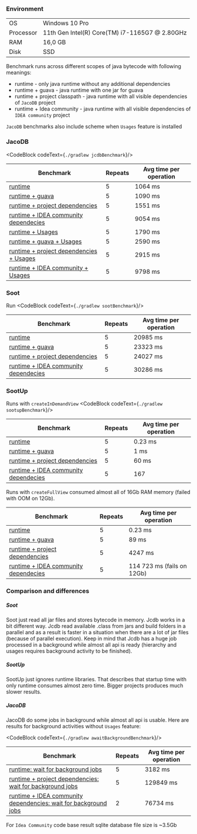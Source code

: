 

### Environment

|           |                                                |
|-----------|------------------------------------------------|
| OS        | Windows 10 Pro                                 |
| Processor | 11th Gen Intel(R) Core(TM) i7-1165G7 @ 2.80GHz |
| RAM       | 16,0 GB                                        |
| Disk      | SSD                                            |

Benchmark runs across different scopes of java bytecode with following meanings:
- runtime - only java runtime without any additional dependencies
- runtime + guava - java runtime with one jar for guava
- runtime + project classpath - java runtime with all visible dependencies of `JacoDB` project
- runtime + Idea community - java runtime with all visible dependencies of `IDEA community` project

`JacoDB` benchmarks also include scheme when `Usages` feature is installed

### JacoDB

<CodeBlock codeText={`
    ./gradlew jcdbBenchmark
`}/>


| Benchmark                                                                                                                                                                     | Repeats  | Avg time per operation  |
|-------------------------------------------------------------------------------------------------------------------------------------------------------------------------------|----------|-------------------------|
| [runtime](https://github.com/UnitTestBot/jacodb/tree/main/jacodb-core/src/test/kotlin/org/jacodb/testing/performance/JcdbBenchmarks.kt#L36)                                   | 5        | 1064 ms                  |
| [runtime + guava](https://github.com/UnitTestBot/jacodb/tree/main/jacodb-core/src/test/kotlin/org/jacodb/testing/performance/JcdbBenchmarks.kt#L76)                           | 5        | 1090 ms                  |
| [runtime + project dependencies](https://github.com/UnitTestBot/jacodb/tree/main/jacodb-core/src/test/kotlin/org/jacodb/testing/performance/JcdbBenchmarks.kt#L55)            | 5        | 1551 ms                 |
| [runtime + IDEA community dependecies](https://github.com/UnitTestBot/jacodb/tree/main/jacodb-core/src/test/kotlin/org/jacodb/testing/performance/JcdbBenchmarks.kt#L97)      | 5        | 9054 ms                 |
| [runtime + Usages](https://github.com/UnitTestBot/jacodb/tree/main/jacodb-core/src/test/kotlin/org/jacodb/testing/performance/JcdbBenchmarks.kt#L45)                          | 5        | 1790 ms                  |
| [runtime + guava + Usages](https://github.com/UnitTestBot/jacodb/tree/main/jacodb-core/src/test/kotlin/org/jacodb/testing/performance/JcdbBenchmarks.kt#L86)                  | 5        | 2590 ms                  |
| [runtime + project dependencies + Usages](https://github.com/UnitTestBot/jacodb/tree/main/jacodb-core/src/test/kotlin/org/jacodb/testing/performance/JcdbBenchmarks.kt#L65)   | 5        | 2915 ms                 |
| [runtime + IDEA community + Usages](https://github.com/UnitTestBot/jacodb/tree/main/jacodb-core/src/test/kotlin/org/jacodb/testing/performance/JcdbBenchmarks.kt#L114)        | 5        | 9798 ms                 |

### Soot

Run
<CodeBlock codeText={`
./gradlew sootBenchmark
`}/>

| Benchmark                                                                                                                                                                | Repeats  | Avg time per operation |
|--------------------------------------------------------------------------------------------------------------------------------------------------------------------------|----------|------------------------|
| [runtime](https://github.com/UnitTestBot/jacodb/tree/main/jacodb-core/src/test/kotlin/org/jacodb/testing/performance/SootBenchmarks.kt#L61)                              | 5        | 20985 ms               |
| [runtime + guava](https://github.com/UnitTestBot/jacodb/tree/main/jacodb-core/src/test/kotlin/org/jacodb/testing/performance/SootBenchmarks.kt#L66)                      | 5        | 23323 ms               |
| [runtime + project dependencies](https://github.com/UnitTestBot/jacodb/tree/main/jacodb-core/src/test/kotlin/org/jacodb/testing/performance/SootBenchmarks.kt#L71)       | 5        | 24027 ms               |
| [runtime + IDEA community dependecies](https://github.com/UnitTestBot/jacodb/tree/main/jacodb-core/src/test/kotlin/org/jacodb/testing/performance/SootBenchmarks.kt#L76) | 5        | 30286 ms               |

### SootUp

Runs with `createInDemandView`
<CodeBlock codeText={`
./gradlew sootupBenchmark
`}/>

| Benchmark                                                                                                                                                                    | Repeats  | Avg time per operation|
|------------------------------------------------------------------------------------------------------------------------------------------------------------------------------|----------|-----------------------|
| [runtime](https://github.com/UnitTestBot/jacodb/tree/main/jacodb-core/src/test/kotlin/org/jacodb/testing/performance/SootBenchmarks.kt#L39)                                  | 5        | 0.23 ms               |
| [runtime + guava](https://github.com/UnitTestBot/jacodb/tree/main/jacodb-core/src/test/kotlin/org/jacodb/testing/performance/SootupBenchmarks.kt#L44)                        | 5        | 1 ms                  |
| [runtime + project dependencies](https://github.com/UnitTestBot/jacodb/tree/main/jacodb-core/src/test/kotlin/org/jacodb/testing/performance/SootupBenchmarks.kt#L49)         | 5        | 60 ms                 |
| [runtime + IDEA community dependecies](https://github.com/UnitTestBot/jacodb/tree/main/jacodb-core/src/test/kotlin/org/jacodb/testing/performance/SootupBenchmarks.kt#L54)   | 5        | 167                   |

Runs with `createFullView` consumed almost all of 16Gb RAM memory (failed with OOM on 12Gb).

| Benchmark                                                                                                                                                                    | Repeats  | Avg time per operation    |
|------------------------------------------------------------------------------------------------------------------------------------------------------------------------------|----------|---------------------------|
| [runtime](https://github.com/UnitTestBot/jacodb/tree/main/jacodb-core/src/test/kotlin/org/jacodb/testing/performance/SootBenchmarks.kt#L39)                                  | 5        | 0.23 ms                   |
| [runtime + guava](https://github.com/UnitTestBot/jacodb/tree/main/jacodb-core/src/test/kotlin/org/jacodb/testing/performance/SootupBenchmarks.kt#L44)                        | 5        | 89 ms                     |
| [runtime + project dependencies](https://github.com/UnitTestBot/jacodb/tree/main/jacodb-core/src/test/kotlin/org/jacodb/testing/performance/SootupBenchmarks.kt#L49)         | 5        | 4247 ms                   |
| [runtime + IDEA community dependecies](https://github.com/UnitTestBot/jacodb/tree/main/jacodb-core/src/test/kotlin/org/jacodb/testing/performance/SootupBenchmarks.kt#L54)   | 5        | 114 723 ms (fails on 12Gb)|



### Comparison and differences

##### Soot
Soot just read all jar files and stores bytecode in memory. Jcdb works in a bit different way. Jcdb read available .class from jars and build folders in a parallel and as a result
is faster in a situation when there are a lot of jar files (because of parallel execution). Keep in mind that Jcdb has a huge job processed
in a background while almost all api is ready (hierarchy and usages requires background activity to be finished).

##### SootUp

SootUp just ignores runtime libraries. That describes that startup time with only runtime consumes almost zero time. Bigger projects produces much slower results.

##### JacoDB

JacoDB do some jobs in background while almost all api is usable. Here are results for background activities without `Usages` feature:

<CodeBlock codeText={`
    ./gradlew awaitBackgroundBenchmark
`}/>


| Benchmark                                                                                                                                                                                                          | Repeats  | Avg time per operation |
|--------------------------------------------------------------------------------------------------------------------------------------------------------------------------------------------------------------------|----------|------------------------|
| [runtime: wait for background jobs](https://github.com/UnitTestBot/jacodb/tree/main/jacodb-core/src/test/kotlin/org/jacodb/testing/performance/JcdbAwaitBackgroundBenchmarks.kt#L59)                               | 5        | 3182 ms                |
| [runtime + project dependencies: wait for background jobs](https://github.com/UnitTestBot/jacodb/tree/main/jacodb-core/src/test/kotlin/org/jacodb/testing/performance/JcdbAwaitBackgroundBenchmarks.kt#L72)        | 5        | 129849 ms              |
| [runtime + IDEA community dependencies: wait for background jobs](https://github.com/UnitTestBot/jacodb/tree/main/jacodb-core/src/test/kotlin/org/jacodb/testing/performance/JcdbAwaitBackgroundBenchmarks.kt#L86) | 2        | 76734 ms               |

For `Idea Community` code base result sqlite database file size is ~3.5Gb




